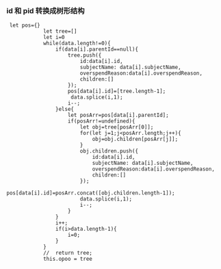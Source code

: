 ### id 和 pid 转换成树形结构

```
 let pos={}
            let tree=[]
            let i=0
            while(data.length!=0){
                if(data[i].parentId==null){
                    tree.push({
                        id:data[i].id,
                        subjectName: data[i].subjectName,
                        overspendReason:data[i].overspendReason,
                        children:[]
                    });
                    pos[data[i].id]=[tree.length-1];    
                     data.splice(i,1);
                    i--;
                }else{
                    let posArr=pos[data[i].parentId];
                    if(posArr!=undefined){
                        let obj=tree[posArr[0]];
                        for(let j=1;j<posArr.length;j++){
                            obj=obj.children[posArr[j]];
                        }
                        obj.children.push({
                            id:data[i].id,
                            subjectName: data[i].subjectName,
                            overspendReason:data[i].overspendReason,
                            children:[]
                        });
                        pos[data[i].id]=posArr.concat([obj.children.length-1]);
                        data.splice(i,1);
                        i--;
                    }
                }
                i++;
                if(i>data.length-1){
                    i=0;
                }
            }
            //  return tree;
            this.opoo = tree
```
